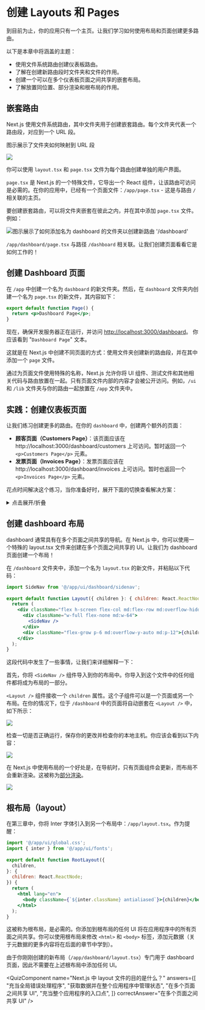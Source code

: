 

# 创建 Layouts 和 Pages

到目前为止，你的应用只有一个主页。让我们学习如何使用布局和页面创建更多路由。

以下是本章中将涵盖的主题：

* 使用文件系统路由创建仪表板路由。
* 了解在创建新路由段时文件夹和文件的作用。
* 创建一个可以在多个仪表板页面之间共享的嵌套布局。
* 了解放置同位置、部分渲染和根布局的作用。

## 嵌套路由

Next.js 使用文件系统路由，其中文件夹用于创建嵌套路由。每个文件夹代表一个路由段，对应到一个 URL 段。

图示展示了文件夹如何映射到 URL 段

![](/chapter4-folders-to-url-segments.avif)

你可以使用 `layout.tsx` 和 `page.tsx` 文件为每个路由创建单独的用户界面。

`page.tsx` 是 Next.js 的一个特殊文件，它导出一个 React 组件，让该路由可访问是必需的。在你的应用中，已经有一个页面文件：`/app/page.tsx` - 这是与路由 `/` 相关联的主页。

要创建嵌套路由，可以将文件夹嵌套在彼此之内，并在其中添加 `page.tsx` 文件。例如：

![图示展示了如何添加名为 dashboard 的文件夹以创建新路由 '/dashboard'](/chapter4-static-site-generation.avif)

`/app/dashboard/page.tsx` 与路径 `/dashboard` 相关联。让我们创建页面看看它是如何工作的！

## 创建 Dashboard 页面

在 `/app` 中创建一个名为 `dashboard` 的新文件夹。然后，在 `dashboard` 文件夹内创建一个名为 `page.tsx` 的新文件，其内容如下：

```jsx showLineNumbers filename="/app/dashboard/page.tsx" copy
export default function Page() {
  return <p>Dashboard Page</p>;
}
```

现在，确保开发服务器正在运行，并访问 [http://localhost:3000/dashboard](http://localhost:3000/dashboard)。 你应该看到 "`Dashboard Page`" 文本。

这就是在 Next.js 中创建不同页面的方式：使用文件夹创建新的路由段，并在其中添加一个 `page` 文件。

通过为页面文件使用特殊的名称，Next.js 允许你将 UI 组件、测试文件和其他相关代码与路由放置在一起。只有页面文件内部的内容才会被公开访问。例如，`/ui` 和 `/lib` 文件夹与你的路由一起放置在 `/app` 文件夹中。

## 实践：创建仪表板页面
让我们练习创建更多的路由。在你的 `dashboard` 中，创建两个额外的页面：

* **顾客页面（Customers Page）**：该页面应该在 http://localhost:3000/dashboard/customers 上可访问。暂时返回一个 `<p>Customers Page</p>` 元素。
* **发票页面（Invoices Page）**：发票页面应该在 http://localhost:3000/dashboard/invoices 上可访问。暂时也返回一个 `<p>Invoices Page</p>` 元素。

花点时间解决这个练习，当你准备好时，展开下面的切换查看解决方案：

<details>
  <summary>点击展开/折叠</summary>

  ![](/chapter4-routing-solution.avif)

  Customers Page:

  ```jsx showLineNumbers filename="/app/dashboard/customers/page.tsx" copy
  export default function Page() {
    return <p>Customers Page</p>;
  }
  ```

  Invoices Page:

  ```jsx showLineNumbers filename="/app/dashboard/invoices/page.tsx" copy
  export default function Page() {
    return <p>Invoices Page</p>;
  }
  ```
</details>

## 创建 dashboard 布局
dashboard 通常具有在多个页面之间共享的导航。在 Next.js 中，你可以使用一个特殊的 layout.tsx 文件来创建在多个页面之间共享的 UI。让我们为 dashboard 页面创建一个布局！

在 `/dashboard` 文件夹中，添加一个名为 `layout.tsx` 的新文件，并粘贴以下代码：

```jsx showLineNumbers filename="/app/dashboard/layout.tsx" copy
import SideNav from '@/app/ui/dashboard/sidenav';
 
export default function Layout({ children }: { children: React.ReactNode }) {
  return (
    <div className="flex h-screen flex-col md:flex-row md:overflow-hidden">
      <div className="w-full flex-none md:w-64">
        <SideNav />
      </div>
      <div className="flex-grow p-6 md:overflow-y-auto md:p-12">{children}</div>
    </div>
  );
}
```

这段代码中发生了一些事情，让我们来详细解释一下：

首先，你将 `<SideNav />` 组件导入到你的布局中。你导入到这个文件中的任何组件都将成为布局的一部分。

`<Layout />` 组件接收一个 `children` 属性。这个子组件可以是一个页面或另一个布局。在你的情况下，位于 `/dashboard` 中的页面将自动嵌套在 `<Layout />` 中，如下所示：

![](/chapter-4-shared-layout.avif)

检查一切是否正确运行，保存你的更改并检查你的本地主机。你应该会看到以下内容：

![](/chapter4-shared-layout-page.avif)

在 Next.js 中使用布局的一个好处是，在导航时，只有页面组件会更新，而布局不会重新渲染。这被称为[部分渲染](https://nextjs.org/docs/app/building-your-application/routing/linking-and-navigating#3-partial-rendering)。

![](/chapter4-partial-rendering-dashboard.avif)

## 根布局（layout）

在第三章中，你将 Inter 字体引入到另一个布局中：`/app/layout.tsx`。作为提醒：

```jsx showLineNumbers filename="/app/layout.tsx" copy
import '@/app/ui/global.css';
import { inter } from '@/app/ui/fonts';
 
export default function RootLayout({
  children,
}: {
  children: React.ReactNode;
}) {
  return (
    <html lang="en">
      <body className={`${inter.className} antialiased`}>{children}</body>
    </html>
  );
}
```

这被称为根布局，是必需的。你添加到根布局的任何 UI 将在应用程序中的所有页面之间共享。你可以使用根布局来修改 `<html>` 和 `<body>` 标签，添加元数据（关于元数据的更多内容将在后面的章节中学到）。

由于你刚刚创建的新布局（`/app/dashboard/layout.tsx`）专门用于 dashboard 页面，因此不需要在上述根布局中添加任何 UI。

<QuizComponent
  name="Next.js 中 layout 文件的目的是什么？"
  answers={[
    "充当全局错误处理程序",
    "获取数据并在整个应用程序中管理状态",
    "在多个页面之间共享 UI",
    "充当整个应用程序的入口点",
    ]}
  correctAnswer="在多个页面之间共享 UI"
/>
